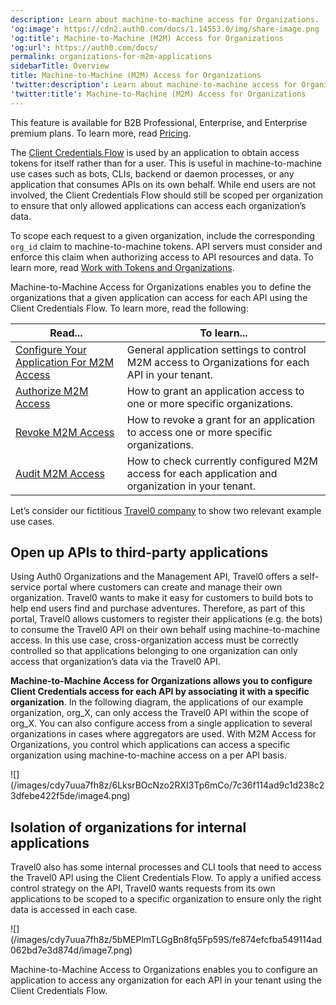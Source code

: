 ```yaml
---
description: Learn about machine-to-machine access for Organizations.
'og:image': https://cdn2.auth0.com/docs/1.14553.0/img/share-image.png
'og:title': Machine-to-Machine (M2M) Access for Organizations
'og:url': https://auth0.com/docs/
permalink: organizations-for-m2m-applications
sidebarTitle: Overview
title: Machine-to-Machine (M2M) Access for Organizations
'twitter:description': Learn about machine-to-machine access for Organizations.
'twitter:title': Machine-to-Machine (M2M) Access for Organizations
---
```

<Card title="Availability varies by Auth0 plan">

This feature is available for B2B Professional, Enterprise, and Enterprise premium plans. To learn more, read [Pricing](https://auth0.com/pricing).

</Card>

The [Client Credentials Flow](/docs/get-started/authentication-and-authorization-flow/client-credentials-flow) is used by an application to obtain <Tooltip tip="Access Token: Authorization credential, in the form of an opaque string or JWT, used to access an API." cta="View Glossary" href="/docs/glossary?term=access+tokens">access tokens</Tooltip> for itself rather than for a user. This is useful in machine-to-machine use cases such as bots, CLIs, backend or daemon processes, or any application that consumes APIs on its own behalf. While end users are not involved, the Client Credentials Flow should still be scoped per organization to ensure that only allowed applications can access each organization’s data.

<Callout icon="file-lines" color="#0EA5E9" iconType="regular">

To scope each request to a given organization, include the corresponding `org_id` claim to machine-to-machine tokens. API servers must consider and enforce this claim when authorizing access to API resources and data. To learn more, read [Work with Tokens and Organizations](/docs/manage-users/organizations/using-tokens).

</Callout>

Machine-to-Machine Access for Organizations enables you to define the organizations that a given application can access for each API using the Client Credentials Flow. To learn more, read the following:

| **Read...** | **To learn...** |
| --- | --- |
| [Configure Your Application For M2M Access](/docs/manage-users/organizations/organizations-for-m2m-applications/configure-your-application-for-m2m-access) | General application settings to control M2M access to Organizations for each API in your tenant. |
| [Authorize M2M Access](/docs/manage-users/organizations/organizations-for-m2m-applications/authorize-m2m-access) | How to grant an application access to one or more specific organizations. |
| [Revoke M2M Access](/docs/manage-users/organizations/organizations-for-m2m-applications/revoke-m2m-access) | How to revoke a grant for an application to access one or more specific organizations. |
| [Audit M2M Access](/docs/manage-users/organizations/organizations-for-m2m-applications/audit-m2m-access) | How to check currently configured M2M access for each application and organization in your tenant. |

Let’s consider our fictitious [Travel0 company](/docs/manage-users/organizations/organizations-overview#sample-scenario) to show two relevant example use cases.

## Open up APIs to third-party applications

Using Auth0 Organizations and the <Tooltip tip="Management API: A product to allow customers to perform administrative tasks." cta="View Glossary" href="/docs/glossary?term=Management+API">Management API</Tooltip>, Travel0 offers a self-service portal where customers can create and manage their own organization. Travel0 wants to make it easy for customers to build bots to help end users find and purchase adventures. Therefore, as part of this portal, Travel0 allows customers to register their applications (e.g. the bots) to consume the Travel0 API on their own behalf using machine-to-machine access. In this use case, cross-organization access must be correctly controlled so that applications belonging to one organization can only access that organization’s data via the Travel0 API.

**Machine-to-Machine Access for Organizations allows you to configure Client Credentials access for each API by associating it with a specific organization**. In the following diagram, the applications of our example organization, org\_X, can only access the Travel0 API within the scope of org\_X. You can also configure access from a single application to several organizations in cases where aggregators are used. With M2M Access for Organizations, you control which applications can access a specific organization using machine-to-machine access on a per API basis.

<Frame>![](/images/cdy7uua7fh8z/6LksrBOcNzo2RXI3Tp6mCo/7c36f114ad9c1d238c23dfebe422f5de/image4.png)</Frame>

## Isolation of organizations for internal applications

Travel0 also has some internal processes and CLI tools that need to access the Travel0 API using the Client Credentials Flow. To apply a unified access control strategy on the API, Travel0 wants requests from its own applications to be scoped to a specific organization to ensure only the right data is accessed in each case.

<Frame>![](/images/cdy7uua7fh8z/5bMEPlmTLGgBn8fq5Fp59S/fe874efcfba549114ad062bd7e3d874d/image7.png)</Frame>

Machine-to-Machine Access to Organizations enables you to configure an application to access any organization for each API in your tenant using the Client Credentials Flow.